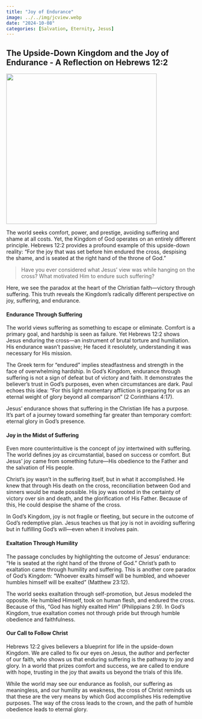 ```yaml
---
title: "Joy of Endurance"
image: ../../img/jcview.webp
date: "2024-10-08"
categories: [Salvation, Eternity, Jesus]
---
```


## The Upside-Down Kingdom and the Joy of Endurance - A Reflection on Hebrews 12:2

![](../../img/jcview.webp){fig-align="center" width="400"}

The world seeks comfort, power, and prestige, avoiding suffering and shame at all costs. Yet, the Kingdom of God operates on an entirely different principle. Hebrews 12:2 provides a profound example of this upside-down reality: “For the joy that was set before him endured the cross, despising the shame, and is seated at the right hand of the throne of God.”

> Have you ever considered what Jesus' view was while hanging on the cross? What motivated Him to endure such suffering? 

Here, we see the paradox at the heart of the Christian faith—victory through suffering. This truth reveals the Kingdom’s radically different perspective on joy, suffering, and endurance.

#### Endurance Through Suffering

The world views suffering as something to escape or eliminate. Comfort is a primary goal, and hardship is seen as failure. Yet Hebrews 12:2 shows Jesus enduring the cross—an instrument of brutal torture and humiliation. His endurance wasn’t passive; He faced it resolutely, understanding it was necessary for His mission.

The Greek term for "endured" implies steadfastness and strength in the face of overwhelming hardship. In God’s Kingdom, endurance through suffering is not a sign of defeat but of victory and faith. It demonstrates the believer’s trust in God's purposes, even when circumstances are dark. Paul echoes this idea: “For this light momentary affliction is preparing for us an eternal weight of glory beyond all comparison” (2 Corinthians 4:17).

Jesus’ endurance shows that suffering in the Christian life has a purpose. It's part of a journey toward something far greater than temporary comfort: eternal glory in God’s presence.

#### Joy in the Midst of Suffering

Even more counterintuitive is the concept of joy intertwined with suffering. The world defines joy as circumstantial, based on success or comfort. But Jesus’ joy came from something future—His obedience to the Father and the salvation of His people.

Christ’s joy wasn’t in the suffering itself, but in what it accomplished. He knew that through His death on the cross, reconciliation between God and sinners would be made possible. His joy was rooted in the certainty of victory over sin and death, and the glorification of His Father. Because of this, He could despise the shame of the cross.

In God’s Kingdom, joy is not fragile or fleeting, but secure in the outcome of God’s redemptive plan. Jesus teaches us that joy is not in avoiding suffering but in fulfilling God’s will—even when it involves pain.

#### Exaltation Through Humility

The passage concludes by highlighting the outcome of Jesus’ endurance: “He is seated at the right hand of the throne of God.” Christ’s path to exaltation came through humility and suffering. This is another core paradox of God’s Kingdom: “Whoever exalts himself will be humbled, and whoever humbles himself will be exalted” (Matthew 23:12).

The world seeks exaltation through self-promotion, but Jesus modeled the opposite. He humbled Himself, took on human flesh, and endured the cross. Because of this, “God has highly exalted Him” (Philippians 2:9). In God’s Kingdom, true exaltation comes not through pride but through humble obedience and faithfulness.

#### Our Call to Follow Christ

Hebrews 12:2 gives believers a blueprint for life in the upside-down Kingdom. We are called to fix our eyes on Jesus, the author and perfecter of our faith, who shows us that enduring suffering is the pathway to joy and glory. In a world that prizes comfort and success, we are called to endure with hope, trusting in the joy that awaits us beyond the trials of this life.

While the world may see our endurance as foolish, our suffering as meaningless, and our humility as weakness, the cross of Christ reminds us that these are the very means by which God accomplishes His redemptive purposes. The way of the cross leads to the crown, and the path of humble obedience leads to eternal glory.
